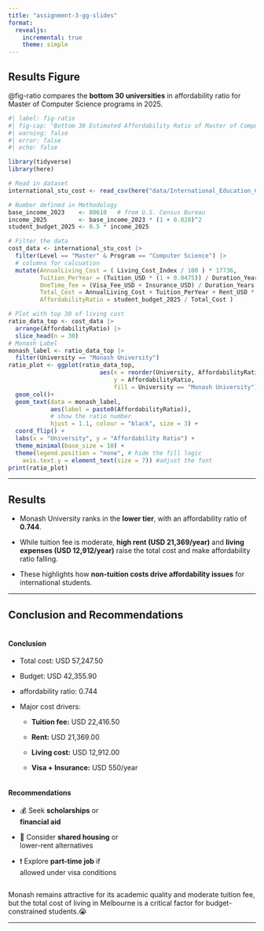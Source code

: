 ```yaml
---
title: "assignment-3-gg-slides"
format:
  revealjs:
    incremental: true
    theme: simple
---
```


## Results Figure  {.smaller}


@fig-ratio compares the **bottom 30 universities** in affordability ratio for Master of Computer Science programs in 2025.

```r
#| label: fig-ratio
#| fig-cap: "Bottom 30 Estimated Affordability Ratio of Master of Computer Science"
#| warning: false
#| error: false
#| echo: false

library(tidyverse)
library(here)

# Read in dataset
international_stu_cost <- read_csv(here("data/International_Education_Costs.csv"))

# Number defined in Methodology
base_income_2023    <- 80610   # from U.S. Census Bureau
income_2025         <- base_income_2023 * (1 + 0.028)^2
student_budget_2025 <- 0.5 * income_2025

# Filter the data
cost_data <- international_stu_cost |>
  filter(Level == "Master" & Program == "Computer Science") |>
  # columns for calcuation
  mutate(AnnualLiving_Cost = ( Living_Cost_Index / 100 ) * 17736,
         Tuition_PerYear = (Tuition_USD * (1 + 0.0475)) / Duration_Years,
         OneTime_fee = (Visa_Fee_USD + Insurance_USD) / Duration_Years,
         Total_Cost = AnnualLiving_Cost + Tuition_PerYear + Rent_USD * (1 + 0.0475) * 12 + OneTime_fee,
         AffordabilityRatio = student_budget_2025 / Total_Cost )

# Plot with top 30 of living cost
ratio_data_top <- cost_data |>
  arrange(AffordabilityRatio) |>
  slice_head(n = 30)
# Monash Label
monash_label <- ratio_data_top |>
  filter(University == "Monash University")
ratio_plot <- ggplot(ratio_data_top, 
                          aes(x = reorder(University, AffordabilityRatio),
                              y = AffordabilityRatio,
                              fill = University == "Monash University")) +
  geom_col()+
  geom_text(data = monash_label,
            aes(label = paste0(AffordabilityRatio)),
            # show the ratio number
            hjust = 1.1, colour = "black", size = 3) +
  coord_flip() +
  labs(x = "University", y = "Affordability Ratio") +
  theme_minimal(base_size = 10) +
  theme(legend.position = "none", # hide the fill logic
    axis.text.y = element_text(size = 7)) #adjust the font
print(ratio_plot)
```

---

## Results  {.smaller}

- Monash University ranks in the **lower tier**, with an affordability ratio of **0.744**.

- While tuition fee is moderate, **high rent (USD 21,369/year)** and **living expenses (USD 12,912/year)** raise the total cost and make affordability ratio falling.

- These highlights how **non-tuition costs drive affordability issues** for international students.

---

## Conclusion and Recommendations  {.columns .smaller}

::: {.column width="55%"}

#### **Conclusion**

- Total cost: USD 57,247.50

- Budget: USD 42,355.90

- affordability ratio: 0.744

- Major cost drivers:

  - **Tuition fee:** USD 22,416.50

  - **Rent:** USD 21,369.00

  - **Living cost:** USD 12,912.00
  
  - **Visa + Insurance:** USD 550/year
  
:::

::: {.column width="45%"}

#### **Recommendations**

- 💰 Seek **scholarships** or **financial aid**

- 🏡 Consider **shared housing** or lower-rent alternatives

- ❗ Explore **part-time job** if allowed under visa conditions

:::


::: {.fragment}

Monash remains attractive for its academic quality and moderate tuition fee, but the total cost of living in Melbourne is a critical factor for budget-constrained students.😭

:::

---

